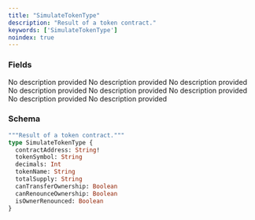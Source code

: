```yaml
---
title: "SimulateTokenType"
description: "Result of a token contract."
keywords: ['SimulateTokenType']
noindex: true
---
```


### Fields

<ResponseField name="contractAddress" type="String!" required>
  No description provided
</ResponseField>

<ResponseField name="tokenSymbol" type="String">
  No description provided
</ResponseField>

<ResponseField name="decimals" type="Int">
  No description provided
</ResponseField>

<ResponseField name="tokenName" type="String">
  No description provided
</ResponseField>

<ResponseField name="totalSupply" type="String">
  No description provided
</ResponseField>

<ResponseField name="canTransferOwnership" type="Boolean">
  No description provided
</ResponseField>

<ResponseField name="canRenounceOwnership" type="Boolean">
  No description provided
</ResponseField>

<ResponseField name="isOwnerRenounced" type="Boolean">
  No description provided
</ResponseField>

### Schema


```graphql 
"""Result of a token contract."""
type SimulateTokenType {
  contractAddress: String!
  tokenSymbol: String
  decimals: Int
  tokenName: String
  totalSupply: String
  canTransferOwnership: Boolean
  canRenounceOwnership: Boolean
  isOwnerRenounced: Boolean
}
```
